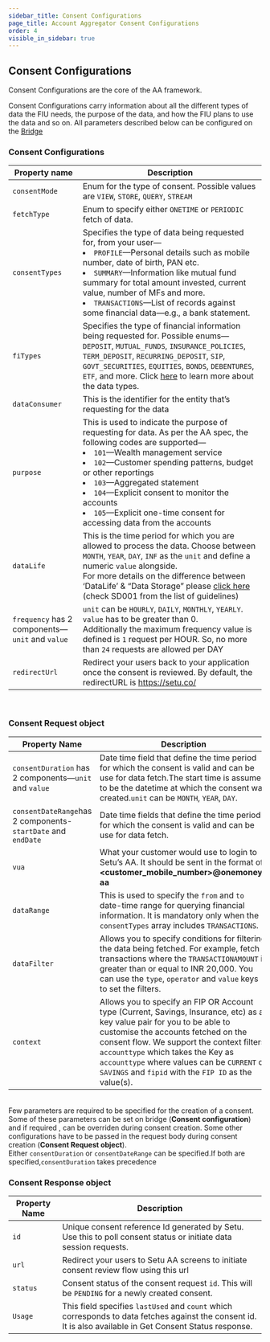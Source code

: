 ```yaml
---
sidebar_title: Consent Configurations
page_title: Account Aggregator Consent Configurations
order: 4
visible_in_sidebar: true
---
```


## Consent Configurations

Consent Configurations are the core of the AA framework.

Consent Configurations carry information about all the different types of data the FIU needs, the purpose of the data, and how the FIU plans to use the data and so on. All parameters described below can be configured on the <a href="https://bridge.setu.co/signup" target="_blank"> Bridge</a>

### Consent Configurations

| Property name                                   | Description                                                                                                                                                                                                                                                                                                                                                                                                  |
| ----------------------------------------------- | ------------------------------------------------------------------------------------------------------------------------------------------------------------------------------------------------------------------------------------------------------------------------------------------------------------------------------------------------------------------------------------------------------------ |
| `consentMode`                                   | Enum for the type of consent. Possible values are `VIEW`, `STORE`, `QUERY`, `STREAM`                                                                                                                                                                                                                                                                                                                         |
| `fetchType`                                     | Enum to specify either `ONETIME` or `PERIODIC` fetch of data.                                                                                                                                                                                                                                                                                                                                                |
| `consentTypes`                                  | Specifies the type of data being requested for, from your user—<br/><li>`PROFILE`—Personal details such as mobile number, date of birth, PAN etc.</li><li>`SUMMARY`—Information like mutual fund summary for total amount invested, current value, number of MFs and more.</li><li>`TRANSACTIONS`—List of records against some financial data—e.g., a bank statement.</li>                                   |
| `fiTypes`                                       | Specifies the type of financial information being requested for. Possible enums—`DEPOSIT`, `MUTUAL_FUNDS`, `INSURANCE_POLICIES`, `TERM_DEPOSIT`, `RECURRING_DEPOSIT`, `SIP`, `GOVT_SECURITIES`, `EQUITIES`, `BONDS`, `DEBENTURES`, `ETF`, and more. Click <a href="data/account-aggregator/fi-data-types" target="_blank">here</a> to learn more about the data types.                                       |
| `dataConsumer`                                  | This is the identifier for the entity that’s requesting for the data                                                                                                                                                                                                                                                                                                                                         |
| `purpose`                                       | This is used to indicate the purpose of requesting for data. As per the AA spec, the following codes are supported—<br/><li>`101`—Wealth management service</li><li>`102`—Customer spending patterns, budget or other reportings</li><li>`103`—Aggregated statement</li><li>`104`—Explicit consent to monitor the accounts</li><li>`105`—Explicit one-time consent for accessing data from the accounts</li> |
| `dataLife`                                      | This is the time period for which you are allowed to process the data. Choose between `MONTH`, `YEAR`, `DAY`, `INF` as the `unit` and define a numeric `value` alongside. <br /> For more details on the difference between ‘DataLife’ & “Data Storage” please [click here](https://sahamati.org.in/aa-community-guidelines-v1/storage-of-data/) (check SD001 from the list of guidelines)                   |
| `frequency` has 2 components—`unit` and `value` | `unit` can be `HOURLY`, `DAILY`, `MONTHLY`, `YEARLY`. `value` has to be greater than 0.<br/>Additionally the maximum frequency value is defined is `1` request per HOUR. So, no more than `24` requests are allowed per DAY                                                                                                                                                                                  |
| `redirectUrl`                                   | Redirect your users back to your application once the consent is reviewed. By default, the redirectURL is https://setu.co/                                                                                                                                                                                                                                                                                   |

<br />

### Consent Request object

| Property Name                                                | Description                                                                                                                                                                                                                                                                                                                                               |
| ------------------------------------------------------------ | --------------------------------------------------------------------------------------------------------------------------------------------------------------------------------------------------------------------------------------------------------------------------------------------------------------------------------------------------------- |
| `consentDuration` has 2 components—`unit` and `value`        | Date time field that define the time period for which the consent is valid and can be use for data fetch.The start time is assumed to be the datetime at which the consent was created.`unit` can be `MONTH`, `YEAR`, `DAY`.                                                                                                                              |
| `consentDateRange`has 2 components-`startDate` and `endDate` | Date time fields that define the time period for which the consent is valid and can be use for data fetch.                                                                                                                                                                                                                                                |
| `vua`                                                        | What your customer would use to login to Setu’s AA. It should be sent in the format of **<customer_mobile_number>@onemoney-aa**                                                                                                                                                                                                                           |
| `dataRange`                                                  | This is used to specify the `from` and `to` date-time range for querying financial information. It is mandatory only when the `consentTypes` array includes `TRANSACTIONS`.                                                                                                                                                                               |
| `dataFilter`                                                 | Allows you to specify conditions for filtering the data being fetched. For example, fetch transactions where the `TRANSACTIONAMOUNT` is greater than or equal to INR 20,000. You can use the `type`, `operator` and `value` keys to set the filters.                                                                                                      |
| `context`                                                    | Allows you to specify an FIP OR Account type (Current, Savings, Insurance, etc) as a key value pair for you to be able to customise the accounts fetched on the consent flow. We support the context filters `accounttype` which takes the Key as `accounttype` where values can be `CURRENT` or `SAVINGS` and `fipid` with the `FIP ID` as the value(s). |

<br />

<Callout type type="highlight">
Few parameters are required to be specified for the creation of a consent. Some of these parameters can be set on bridge (<strong>Consent configuration</strong>)
and if required , can be overriden during consent creation. Some other configurations have to be passed in the request body during consent creation (<strong>Consent Request object</strong>).
</Callout>
<br />
<Callout type type="tip">
    Either <code>consentDuration</code> or <code>consentDateRange</code> can be
    specified.If both are specified,<code>consentDuration</code> takes
    precedence
</Callout>

### Consent Response object

| Property Name | Description                                                                                                                                                |
| ------------- | ---------------------------------------------------------------------------------------------------------------------------------------------------------- |
| `id`          | Unique consent reference Id generated by Setu. Use this to poll consent status or initiate data session requests.                                          |
| `url`         | Redirect your users to Setu AA screens to initiate consent review flow using this url                                                                      |
| `status`      | Consent status of the consent request `id`. This will be `PENDING` for a newly created consent.                                                            |
| `Usage`       | This field specifies `lastUsed` and `count` which corresponds to data fetches against the consent id. It is also available in Get Consent Status response. |

<WasPageHelpful />
